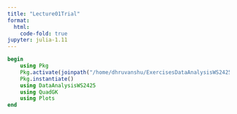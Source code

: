 ```yaml
---
title: "Lecture01Trial"
format:
  html:
    code-fold: true
jupyter: julia-1.11
---
```

```julia
begin
    using Pkg
    Pkg.activate(joinpath("/home/dhruvanshu/ExercisesDataAnalysisWS2425"))
    Pkg.instantiate()
    using DataAnalysisWS2425
    using QuadGK
    using Plots
end
```

